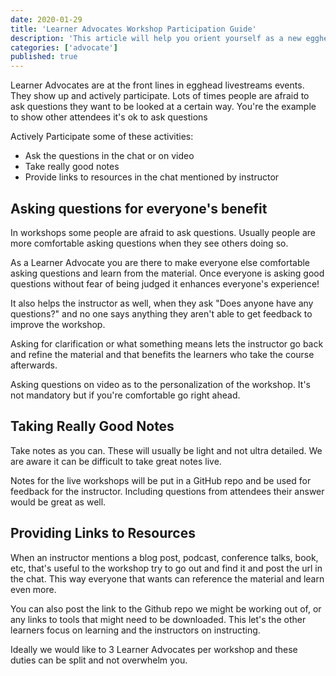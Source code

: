 ```yaml
---
date: 2020-01-29
title: 'Learner Advocates Workshop Participation Guide'
description: 'This article will help you orient yourself as a new egghead learner advocate.'
categories: ['advocate']
published: true
---
```


Learner Advocates are at the front lines in egghead livestreams events. They show up and actively participate. Lots of times people are afraid to ask questions they want to be looked at a certain way. You're the example to show other attendees it's ok to ask questions 

Actively Participate some of these activities:

* Ask the questions in the chat or on video
* Take really good notes
* Provide links to resources in the chat mentioned by instructor

## Asking questions for everyone's benefit

In workshops some people are afraid to ask questions. Usually people are more comfortable asking questions when they see others doing so. 

As a Learner Advocate you are there to make everyone else comfortable asking questions and learn from the material. Once everyone is asking good questions without fear of being judged it enhances everyone's experience! 

It also helps the instructor as well, when they ask "Does anyone have any questions?" and no one says anything they aren't able to get feedback to improve the workshop.

Asking for clarification or what something means lets the instructor go back and refine the material and that benefits the learners who take the course afterwards.

Asking questions on video as to the personalization of the workshop. It's not mandatory but if you're comfortable go right ahead.


## Taking Really Good Notes

Take notes as you can. These will usually be light and not ultra detailed. We are aware it can be difficult to take great notes live.  

Notes for the live workshops will be put in a GitHub repo and be used for feedback for the instructor. Including questions from attendees their answer would be great as well.

## Providing Links to Resources 

When an instructor mentions a blog post, podcast, conference talks, book, etc, that's useful to the workshop try to go out and find it and post the url in the chat. This way everyone that wants can reference the material and learn even more.

You can also post the link to the Github repo we might be working out of, or any links to tools that might need to be downloaded. This let's the other learners focus on learning and the instructors on instructing.

Ideally we would like to 3 Learner Advocates per workshop and these duties can be split and not overwhelm you.
